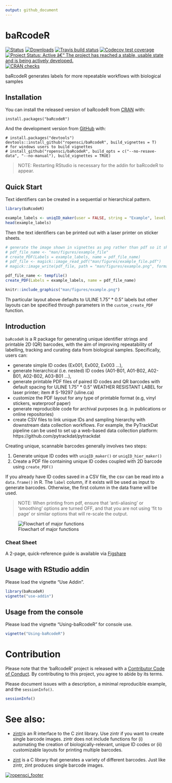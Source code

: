 ```yaml
---
output: github_document
---
```


<!-- README.md is generated from README.Rmd. Please edit that file -->

# baRcodeR

<!-- badges: start -->
[![Status](https://www.r-pkg.org/badges/version/baRcodeR)](https://CRAN.R-project.org/package=baRcodeR)
[![Downloads](https://cranlogs.r-pkg.org/badges/grand-total/baRcodeR)](https://CRAN.R-project.org/package=baRcodeR)
[![Travis build status](https://travis-ci.org/ropensci/baRcodeR.svg?branch=master)](https://travis-ci.org/ropensci/baRcodeR)
[![Codecov test coverage](https://codecov.io/gh/ropensci/baRcodeR/branch/master/graph/badge.svg)](https://codecov.io/gh/ropensci/baRcodeR?branch=master)
[![Project Status: Active â€“ The project has reached a stable, usable state and is being actively developed.](https://www.repostatus.org/badges/latest/active.svg)](https://www.repostatus.org/#active)
[![CRAN checks](https://cranchecks.info/badges/worst/baRcodeR)](https://cran.r-project.org/web/checks/check_results_baRcodeR.html)
<!-- badges: end -->

baRcodeR generates labels for more repeatable workflows with biological samples

## Installation

You can install the released version of baRcodeR from [CRAN](https://CRAN.R-project.org) with:

```
install.packages("baRcodeR")
```

And the development version from [GitHub](https://github.com/) with:

```
# install.packages("devtools")
devtools::install_github("ropensci/baRcodeR", build_vignettes = T)
# for windows users to build vignettes
# install_github("ropensci/baRcodeR", build_opts = c("--no-resave-data", "--no-manual"), build_vignettes = TRUE)
```

> NOTE: Restarting RStudio is necessary for the addin for baRcodeR to appear.

## Quick Start

Text identifiers can be created in a sequential or hierarchical pattern.

```r
library(baRcodeR)

example_labels <- uniqID_maker(user = FALSE, string = "Example", level = 1:80)
head(example_labels)
```

Then the text identifiers can be printed out with a laser printer on sticker sheets.


```r
# generate the image shown in vignettes as png rather than pdf so it shows up in markdown
# pdf_file_name <- "man/figures/example_file"
# create_PDF(Labels = example_labels, name = pdf_file_name)
# pdf_file <- magick::image_read_pdf("man/figures/example_file.pdf")
# magick::image_write(pdf_file, path = "man/figures/example.png", format = "png")
```


```r
pdf_file_name <- tempfile()
create_PDF(Labels = example_labels, name = pdf_file_name)
```

```r
knitr::include_graphics("man/figures/example.png")
```


Th particular layout above defaults to  ULINE 1.75" * 0.5"  labels but other layouts can be specified through parameters in the `custom_create_PDF` function. 


## Introduction

`baRcodeR` is a R package for generating unique identifier strings and printable 2D (QR) barcodes, with the aim of improving repeatability of labelling, tracking and curating data from biological samples. Specifically, users can:

* generate simple ID codes (Ex001, Ex002, Ex003 ...),
* generate hierarchical (i.e. nested) ID codes (A01-B01, A01-B02, A02-B01, A02-B02, A03-B01 ...),
* generate printable PDF files of paired ID codes and QR barcodes with default spacing for ULINE 1.75" * 0.5" WEATHER RESISTANT LABEL for laser printer; item # S-19297 (uline.ca)
* customize the PDF layout for any type of printable format (e.g, vinyl stickers, waterproof paper)
* generate reproducible code for archival purposes (e.g. in publications or online repositories)
* create CSV files to link unique IDs and sampling hierarchy with downstream data collection workflows. For example, the PyTrackDat pipeline can be used to set up a web-based data collection platform: https://github.com/pytrackdat/pytrackdat

Creating unique, scannable barcodes generally involves two steps:

  1. Generate unique ID codes with `uniqID_maker()` or `uniqID_hier_maker()`
  2. Create a PDF file containing unique ID codes coupled with 2D barcode using `create_PDF()`

If you already have ID codes saved in a CSV file, the csv can be read into a `data.frame()` in R. The `label` column, if it exists will be used as input to generate barcodes. Otherwise, the first column in the data frame will be used. 

> NOTE: When printing from pdf, ensure that 'anti-aliasing' or 'smoothing' options are turned OFF, and that you are not using 'fit to page' or similar options that will re-scale the output.

![Flowchart of major functions](man/figures/Flowchart.png)

### Cheat Sheet

A 2-page, quick-reference guide is available via [Figshare](https://dx.doi.org/10.6084/m9.figshare.7043309)

## Usage with RStudio addin

Please load the vignette "Use Addin".

```r
library(baRcodeR)
vignette("use-addin")
```


## Usage from the console

Please load the vignette "Using-baRcodeR" for console use.

```r
vignette("Using-baRcodeR")
```
# Contribution

Please note that the 'baRcodeR' project is released with a
  [Contributor Code of Conduct](https://github.com/ropensci/baRcodeR/blob/master/CODE_OF_CONDUCT.md).
  By contributing to this project, you agree to abide by its terms.
  
Please document issues with a description, a minimal reproducible example, and the `sessionInfo()`. 

```r
sessionInfo()
```

# See also:

- [zintr](https://github.com/carlganz/zintr)is an R interface to the C zint library. Use zintr if you want to create single barcode images. zintr does not include functions for (i) automating the creation of biologically-relevant, unique ID codes or (ii) customizable layouts for printing multiple barcodes.

- [zint](http://zint.org.uk/) is a C library that generates a variety of different barcodes. Just like zintr, zint produces single barcode images.

[![ropensci_footer](https://ropensci.org/public_images/ropensci_footer.png)](https://ropensci.org)


